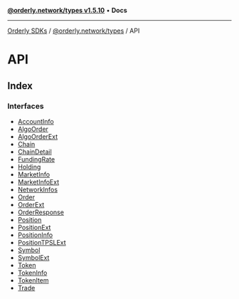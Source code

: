[**@orderly.network/types v1.5.10**](/sdks/tech-doc/@orderly.network/types/README) • **Docs**

***

[Orderly SDKs](/sdks/tech-doc/packages) / [@orderly.network/types](/sdks/tech-doc/@orderly.network/types/README) / API

# API

## Index

### Interfaces

- [AccountInfo](/sdks/tech-doc/@orderly.network/types/namespaces/API/interfaces/AccountInfo)
- [AlgoOrder](/sdks/tech-doc/@orderly.network/types/namespaces/API/interfaces/AlgoOrder)
- [AlgoOrderExt](/sdks/tech-doc/@orderly.network/types/namespaces/API/interfaces/AlgoOrderExt)
- [Chain](/sdks/tech-doc/@orderly.network/types/namespaces/API/interfaces/Chain)
- [ChainDetail](/sdks/tech-doc/@orderly.network/types/namespaces/API/interfaces/ChainDetail)
- [FundingRate](/sdks/tech-doc/@orderly.network/types/namespaces/API/interfaces/FundingRate)
- [Holding](/sdks/tech-doc/@orderly.network/types/namespaces/API/interfaces/Holding)
- [MarketInfo](/sdks/tech-doc/@orderly.network/types/namespaces/API/interfaces/MarketInfo)
- [MarketInfoExt](/sdks/tech-doc/@orderly.network/types/namespaces/API/interfaces/MarketInfoExt)
- [NetworkInfos](/sdks/tech-doc/@orderly.network/types/namespaces/API/interfaces/NetworkInfos)
- [Order](/sdks/tech-doc/@orderly.network/types/namespaces/API/interfaces/Order)
- [OrderExt](/sdks/tech-doc/@orderly.network/types/namespaces/API/interfaces/OrderExt)
- [OrderResponse](/sdks/tech-doc/@orderly.network/types/namespaces/API/interfaces/OrderResponse)
- [Position](/sdks/tech-doc/@orderly.network/types/namespaces/API/interfaces/Position)
- [PositionExt](/sdks/tech-doc/@orderly.network/types/namespaces/API/interfaces/PositionExt)
- [PositionInfo](/sdks/tech-doc/@orderly.network/types/namespaces/API/interfaces/PositionInfo)
- [PositionTPSLExt](/sdks/tech-doc/@orderly.network/types/namespaces/API/interfaces/PositionTPSLExt)
- [Symbol](/sdks/tech-doc/@orderly.network/types/namespaces/API/interfaces/Symbol)
- [SymbolExt](/sdks/tech-doc/@orderly.network/types/namespaces/API/interfaces/SymbolExt)
- [Token](/sdks/tech-doc/@orderly.network/types/namespaces/API/interfaces/Token)
- [TokenInfo](/sdks/tech-doc/@orderly.network/types/namespaces/API/interfaces/TokenInfo)
- [TokenItem](/sdks/tech-doc/@orderly.network/types/namespaces/API/interfaces/TokenItem)
- [Trade](/sdks/tech-doc/@orderly.network/types/namespaces/API/interfaces/Trade)
